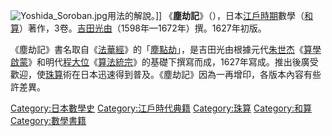 [[File:Yoshida_Soroban.jpg|thumb]]用法的解說。]]
《'''塵劫記'''》（{{Jpn|j=塵劫記|hg=じんこうき|rm=Jinkōki}}），日本[[江戶時期|江戶時期]]數學（[[和算|和算]]）著作，3卷。[[吉田光由|吉田光由]]（1598年—1672年）撰。1627年初版。

《塵劫記》書名取自《[[法華經|法華經]]》的「[[塵點劫|塵點劫]]」，是吉田光由根據元代[[朱世杰|朱世杰]]《[[算學啟蒙|算學啟蒙]]》和明代[[程大位|程大位]]《[[算法統宗|算法統宗]]》的基礎下撰寫而成，1627年寫成。推出後廣受歡迎，使[[珠算|珠算]]術在日本迅速得到普及。《塵劫記》因為一再增印，各版本內容有些許差異。

[[Category:日本數學史|Category:日本數學史]]
[[Category:江戶時代典籍|Category:江戶時代典籍]]
[[Category:珠算|Category:珠算]]
[[Category:和算|Category:和算]]
[[Category:數學書籍|Category:數學書籍]]